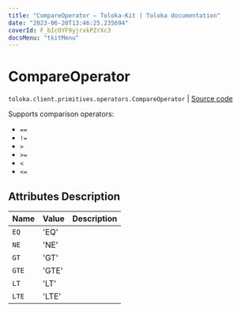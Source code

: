 ```yaml
---
title: "CompareOperator — Toloka-Kit | Toloka documentation"
date: "2023-06-20T13:46:25.235694"
coverId: F_bIcOYF9yjrxkPZrXc3
docsMenu: "tkitMenu"
---
```


# CompareOperator

`toloka.client.primitives.operators.CompareOperator` | [Source code](https://github.com/Toloka/toloka-kit/blob/v1.2.0/src/client/primitives/operators.py#L21)

Supports comparison operators:

* `==`
* `!=`
* `>`
* `>=`
* `<`
* `<=`

## Attributes Description

| Name | Value | Description |
| :------| :-----------| :----------| 
`EQ`|'EQ'|
`NE`|'NE'|
`GT`|'GT'|
`GTE`|'GTE'|
`LT`|'LT'|
`LTE`|'LTE'|